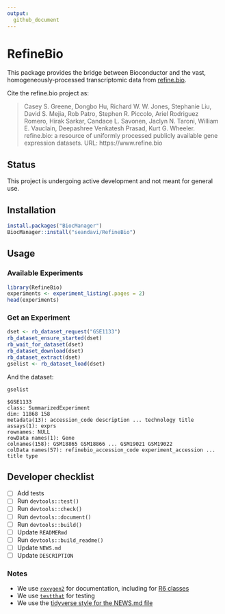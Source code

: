 ```yaml
---
output:
  github_document
---
```


# RefineBio

This package provides the bridge between Bioconductor and the vast, 
homogeneously-processed transcriptomic
data from [refine.bio](https://www.refine.bio).

Cite the refine.bio project as:

> Casey S. Greene, Dongbo Hu, Richard W. W. Jones, Stephanie Liu, David S. Mejia, Rob Patro, Stephen R. Piccolo, Ariel Rodriguez Romero, Hirak Sarkar, Candace L. Savonen, Jaclyn N. Taroni, William E. Vauclain, Deepashree Venkatesh Prasad, Kurt G. Wheeler. refine.bio: a resource of uniformly processed publicly available gene expression datasets. URL: https://www.refine.bio



## Status

This project is undergoing active development and not meant for general use.

## Installation

```r
install.packages("BiocManager")
BiocManager::install("seandavi/RefineBio")
```

## Usage

### Available Experiments

```r
library(RefineBio)
experiments <- experiment_listing(.pages = 2)
head(experiments)
``` 

### Get an Experiment

```r
dset <- rb_dataset_request("GSE1133")
rb_dataset_ensure_started(dset)
rb_wait_for_dataset(dset)
rb_dataset_download(dset)
rb_dataset_extract(dset)
gselist <- rb_dataset_load(dset)
```

And the dataset:

```r
gselist
```

```
$GSE1133
class: SummarizedExperiment 
dim: 11868 158 
metadata(13): accession_code description ... technology title
assays(1): exprs
rownames: NULL
rowData names(1): Gene
colnames(158): GSM18865 GSM18866 ... GSM19021 GSM19022
colData names(57): refinebio_accession_code experiment_accession ... title type
```

## Developer checklist

- [ ]  Add tests
- [ ]  Run `devtools::test()`
- [ ]  Run `devtools::check()`
- [ ]  Run `devtools::document()`
- [ ]  Run `devtools::build()`
- [ ]  Update `READMERmd`
- [ ]  Run `devtools::build_readme()`
- [ ]  Update `NEWS.md`
- [ ]  Update `DESCRIPTION`

### Notes

- We use [`roxygen2`](https://roxygen2.r-lib.org/) for documentation, including for [R6 classes](https://github.com/mlr-org/mlr3/wiki/Roxygen-R6-Guide)
- We use [`testthat`](https://testthat.r-lib.org/) for testing
- We use the [tidyverse style for the NEWS.md file](https://style.tidyverse.org/news.html)